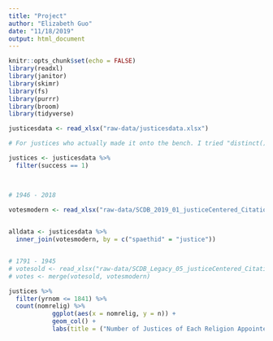```yaml
---
title: "Project"
author: "Elizabeth Guo"
date: "11/18/2019"
output: html_document
---
```


```r
knitr::opts_chunk$set(echo = FALSE)
library(readxl)
library(janitor)
library(skimr)
library(fs)
library(purrr)
library(broom)
library(tidyverse)
```

```r

justicesdata <- read_xlsx("raw-data/justicesdata.xlsx")

# For justices who actually made it onto the bench. I tried "distinct()" and got the same number of rows. So no justices are repeated.

justices <- justicesdata %>% 
  filter(success == 1) 


  
# 1946 - 2018
  
votesmodern <- read_xlsx("raw-data/SCDB_2019_01_justiceCentered_Citation3.xlsx")


alldata <- justicesdata %>% 
  inner_join(votesmodern, by = c("spaethid" = "justice"))


# 1791 - 1945
# votesold <- read_xlsx("raw-data/SCDB_Legacy_05_justiceCentered_Citation.xlsx")
# votes <- merge(votesold, votesmodern)


```

```r
justices %>% 
  filter(yrnom <= 1841) %>% 
  count(nomrelig) %>% 
            ggplot(aes(x = nomrelig, y = n)) +
            geom_col() +
            labs(title = ("Number of Justices of Each Religion Appointed Since this Decade"))
```
```r




```


